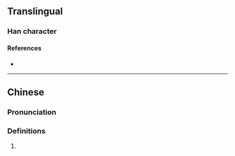 {{also|𪴯}}
{{character info}}
==Translingual==

===Han character===
{{Han char|rn=76|rad=欠|as=14|sn=18|four=67382|canj=AFNO|ids=⿰㬎欠}}

====References====
* {{Han ref|kx=0572.340|dkj=16223|dj=0960.300|hdz=32153.040|uh=6B5E|ud=27486|bh=EFE8|bd=61416}}

----

==Chinese==
{{zh-forms|alt=𪴯}}

===Pronunciation===
{{zh-pron
|m=ē
|c=ngap6
|h=pfs=
|md=
|mn=
|w=
|mc=
|oc=
|cat=
}}

===Definitions===
{{zh-hanzi}}

# {{zh-only used in|歁歞}}